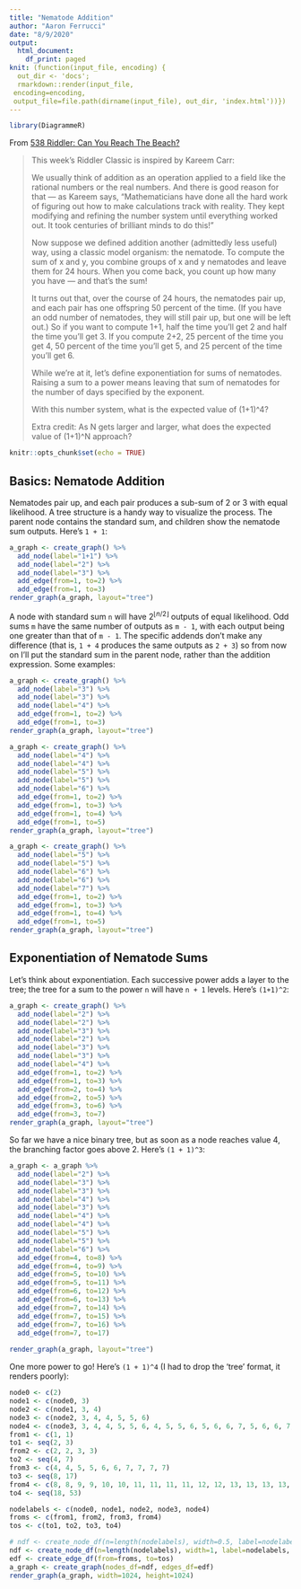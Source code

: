 ```yaml
---
title: "Nematode Addition"
author: "Aaron Ferrucci"
date: "8/9/2020"
output:
  html_document:
    df_print: paged
knit: (function(input_file, encoding) {
  out_dir <- 'docs';
  rmarkdown::render(input_file,
 encoding=encoding,
 output_file=file.path(dirname(input_file), out_dir, 'index.html'))})
---
```


```r
library(DiagrammeR)
```

From [538 Riddler: Can You Reach The Beach?](https://fivethirtyeight.com/features/can-you-reach-the-beach/)

> This week’s Riddler Classic is inspired by Kareem Carr:
> 
> We usually think of addition as an operation applied to a field like
> the rational numbers or the real numbers. And there is good reason for
> that — as Kareem says, "Mathematicians have done all the hard work
> of figuring out how to make calculations track with reality. They kept
> modifying and refining the number system until everything worked out. It
> took centuries of brilliant minds to do this!"
> 
> Now suppose we defined addition another (admittedly less useful)
> way, using a classic model organism: the nematode. To compute the sum
> of x and y, you combine groups of x and y nematodes and leave them for
> 24 hours. When you come back, you count up how many you have — and
> that’s the sum!
> 
> It turns out that, over the course of 24 hours, the nematodes pair up,
> and each pair has one offspring 50 percent of the time. (If you have an
> odd number of nematodes, they will still pair up, but one will be left
> out.) So if you want to compute 1+1, half the time you’ll get 2 and
> half the time you’ll get 3. If you compute 2+2, 25 percent of the time
> you get 4, 50 percent of the time you’ll get 5, and 25 percent of the
> time you’ll get 6.
> 
> While we’re at it, let’s define exponentiation for sums of
> nematodes. Raising a sum to a power means leaving that sum of nematodes
> for the number of days specified by the exponent.
> 
> With this number system, what is the expected value of (1+1)^4?
> 
> Extra credit: As N gets larger and larger, what does the expected value 
> of (1+1)^N approach?

```r
knitr::opts_chunk$set(echo = TRUE)
```

## Basics: Nematode Addition
Nematodes pair up, and each pair produces a sub-sum of 2 or 3 with equal likelihood. A tree structure is a handy way to visualize the process. The parent node contains the standard sum, and children show the nematode sum outputs. Here's ``1 + 1``:
```r
a_graph <- create_graph() %>%
  add_node(label="1+1") %>%
  add_node(label="2") %>%
  add_node(label="3") %>%
  add_edge(from=1, to=2) %>%
  add_edge(from=1, to=3)
render_graph(a_graph, layout="tree")
```

A node with standard sum ``n`` will have $2^{\lfloor n/2 \rfloor}$ outputs of equal
likelihood. Odd sums ``m`` have the same number of outputs as ``m - 1``, with each output being one greater than that of ``m - 1``. The specific addends don't make any difference (that is, ``1 + 4`` produces the same outputs as ``2 + 3``) so from now on I'll put the standard sum in the parent node, rather than the addition expression. Some examples:

```r
a_graph <- create_graph() %>%
  add_node(label="3") %>%
  add_node(label="3") %>%
  add_node(label="4") %>%
  add_edge(from=1, to=2) %>%
  add_edge(from=1, to=3)
render_graph(a_graph, layout="tree")
```

```r
a_graph <- create_graph() %>%
  add_node(label="4") %>%
  add_node(label="4") %>%
  add_node(label="5") %>%
  add_node(label="5") %>%
  add_node(label="6") %>%
  add_edge(from=1, to=2) %>%
  add_edge(from=1, to=3) %>%
  add_edge(from=1, to=4) %>%
  add_edge(from=1, to=5)
render_graph(a_graph, layout="tree")
```

```r
a_graph <- create_graph() %>%
  add_node(label="5") %>%
  add_node(label="5") %>%
  add_node(label="6") %>%
  add_node(label="6") %>%
  add_node(label="7") %>%
  add_edge(from=1, to=2) %>%
  add_edge(from=1, to=3) %>%
  add_edge(from=1, to=4) %>%
  add_edge(from=1, to=5)
render_graph(a_graph, layout="tree")
```

## Exponentiation of Nematode Sums
Let's think about exponentiation. Each successive power adds a layer to the tree; the tree for a sum to the power ``n`` will have ``n + 1`` levels. Here's ``(1+1)^2``:
```r
a_graph <- create_graph() %>%
  add_node(label="2") %>%
  add_node(label="2") %>%
  add_node(label="3") %>%
  add_node(label="2") %>%
  add_node(label="3") %>%
  add_node(label="3") %>%
  add_node(label="4") %>%
  add_edge(from=1, to=2) %>%
  add_edge(from=1, to=3) %>%
  add_edge(from=2, to=4) %>%
  add_edge(from=2, to=5) %>%
  add_edge(from=3, to=6) %>%
  add_edge(from=3, to=7)
render_graph(a_graph, layout="tree")
```
So far we have a nice binary tree, but as soon as a node reaches value 4, the branching factor goes above 2. Here's ``(1 + 1)^3``:

```r
a_graph <- a_graph %>%
  add_node(label="2") %>%
  add_node(label="3") %>%
  add_node(label="3") %>%
  add_node(label="4") %>%
  add_node(label="3") %>%
  add_node(label="4") %>%
  add_node(label="4") %>%
  add_node(label="5") %>%
  add_node(label="5") %>%
  add_node(label="6") %>%
  add_edge(from=4, to=8) %>%
  add_edge(from=4, to=9) %>%
  add_edge(from=5, to=10) %>%
  add_edge(from=5, to=11) %>%
  add_edge(from=6, to=12) %>%
  add_edge(from=6, to=13) %>%
  add_edge(from=7, to=14) %>%
  add_edge(from=7, to=15) %>%
  add_edge(from=7, to=16) %>%
  add_edge(from=7, to=17)
  
render_graph(a_graph, layout="tree")
```

One more power to go! Here's ``(1 + 1)^4`` (I had to drop the 'tree' format, it renders poorly):

```r
node0 <- c(2)
node1 <- c(node0, 3)
node2 <- c(node1, 3, 4)
node3 <- c(node2, 3, 4, 4, 5, 5, 6)
node4 <- c(node3, 3, 4, 4, 5, 5, 6, 4, 5, 5, 6, 5, 6, 6, 7, 5, 6, 6, 7, 6, 7, 7, 7, 8, 8, 8, 9)
from1 <- c(1, 1)
to1 <- seq(2, 3)
from2 <- c(2, 2, 3, 3)
to2 <- seq(4, 7)
from3 <- c(4, 4, 5, 5, 6, 6, 7, 7, 7, 7)
to3 <- seq(8, 17)
from4 <- c(8, 8, 9, 9, 10, 10, 11, 11, 11, 11, 12, 12, 13, 13, 13, 13, 14, 14, 14, 14, 15, 15, 15, 15, 16, 16, 16, 16, 17, 17, 17, 17, 17, 17, 17, 17)
to4 <- seq(18, 53)

nodelabels <- c(node0, node1, node2, node3, node4)
froms <- c(from1, from2, from3, from4)
tos <- c(to1, to2, to3, to4)

# ndf <- create_node_df(n=length(nodelabels), width=0.5, label=nodelabels, fontsize=50)
ndf <- create_node_df(n=length(nodelabels), width=1, label=nodelabels, fontsize=40)
edf <- create_edge_df(from=froms, to=tos)
a_graph <- create_graph(nodes_df=ndf, edges_df=edf)
render_graph(a_graph, width=1024, height=1024)
```

